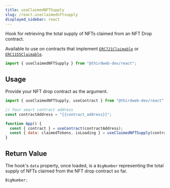 ```yaml
---
title: useClaimedNFTSupply
slug: /react.useclaimednftsupply
displayed_sidebar: react
---
```


Hook for retrieving the total supply of NFTs claimed from an NFT Drop contract.

Available to use on contracts that implement [`ERC721Claimable`](/solidity/interfaces/erc721claimable)
or [`ERC1155Claimable`](/solidity/interfaces/erc1155claimable).

```jsx
import { useClaimedNFTSupply } from "@thirdweb-dev/react";
```

## Usage

Provide your NFT drop contract as the argument.

```jsx
import { useClaimedNFTSupply, useContract } from "@thirdweb-dev/react";

// Your smart contract address
const contractAddress = "{{contract_address}}";

function App() {
  const { contract } = useContract(contractAddress);
  const { data: claimedTokens, isLoading } = useClaimedNFTSupply(contract);
}
```

## Return Value

The hook's `data` property, once loaded, is a `BigNumber`
representing the total supply of NFTs claimed from the NFT drop contract so far.

```ts
BigNumber;
```
